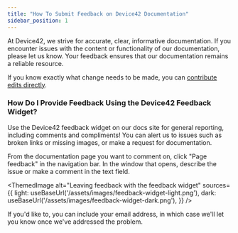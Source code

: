 ```yaml
---
title: "How To Submit Feedback on Device42 Documentation"
sidebar_position: 1
---
```



At Device42, we strive for accurate, clear, informative documentation. If you encounter issues with the content or functionality of our documentation, please let us know. Your feedback ensures that our documentation remains a reliable resource.

If you know exactly what change needs to be made, you can [contribute edits directly](./how-to-contribute-documentation-fixes.md).

### How Do I Provide Feedback Using the Device42 Feedback Widget?

Use the Device42 feedback widget on our docs site for general reporting, including comments and compliments! You can alert us to issues such as broken links or missing images, or make a request for documentation.

From the documentation page you want to comment on, click "Page feedback" in the navigation bar. In the window that opens, describe the issue or make a comment in the text field.

<ThemedImage
  alt="Leaving feedback with the feedback widget"
  sources={{
    light: useBaseUrl('/assets/images/feedback-widget-light.png'),
    dark: useBaseUrl('/assets/images/feedback-widget-dark.png'),
  }}
/>

If you'd like to, you can include your email address, in which case we'll let you know once we've addressed the problem.

